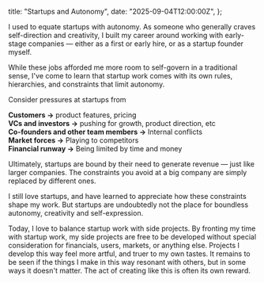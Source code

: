   title: "Startups and Autonomy",
  date: "2025-09-04T12:00:00Z",
};

I used to equate startups with autonomy. As someone who generally craves
self-direction and creativity, I built my career around working with early-stage
companies — either as a first or early hire, or as a startup founder myself.

While these jobs afforded me more room to self-govern in a traditional sense,
I've come to learn that startup work comes with its own rules, hierarchies, and
constraints that limit autonomy.

Consider pressures at startups from

**Customers →** product features, pricing\
**VCs and investors →** pushing for growth, product direction, etc\
**Co-founders and other team members →** Internal conflicts\
**Market forces →** Playing to competitors\
**Financial runway →** Being limited by time and money

Ultimately, startups are bound by their need to generate revenue — just like
larger companies. The constraints you avoid at a big company are simply replaced
by different ones.

I still love startups, and have learned to appreciate how these constraints
shape my work. But startups are undoubtedly not the place for boundless
autonomy, creativity and self-expression.

Today, I love to balance startup work with side projects. By fronting my time
with startup work, my side projects are free to be developed without special
consideration for financials, users, markets, or anything else. Projects I
develop this way feel more artful, and truer to my own tastes. It remains to be
seen if the things I make in this way resonant with others, but in some ways it
doesn't matter. The act of creating like this is often its own reward.
